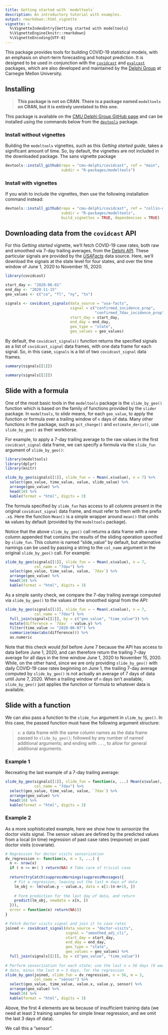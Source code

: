 ```yaml
---
title: Getting started with `modeltools`
description: An introductory tutorial with examples.
output: rmarkdown::html_vignette
vignette: >
  %\VignetteIndexEntry{Getting started with modeltools}
  %\VignetteEngine{knitr::rmarkdown}
  %\VignetteEncoding{UTF-8}
---
```


This package provides tools for building COVID-19 statistical models, with an 
emphasis on short-term forecasting and hotspot prediction. It is designed to be 
used in conjunction with the 
[`covidcast`](https://cmu-delphi.github.io/covidcast/covidcastR/) and 
[`evalcast`](https://cmu-delphi.github.io/covidcast/evalcastR/) packages, which
are also developed and maintained by the [Delphi Group](https://delphi.cmu.edu) 
at Carnegie Mellon University. 

## Installing

>**This package is not on CRAN. There is a package named `modeltools` on 
CRAN, but it is entirely unrelated to this one.**

This package is available on the [CMU Delphi Group GitHub 
page](https://github.com/cmu-delphi) and can be installed using the commands
below from the [`devtools`](https://cran.r-project.org/package=devtools) 
package.

### Install without vignettes

Building the `modeltools` vignettes, such as this *Getting started guide*, 
takes a significant amount of time. So, by default, the vignettes are not 
included in the downloaded package. The sans vignette package

```r
devtools::install_github(repo = "cmu-delphi/covidcast", ref = "main",
                         subdir = "R-packages/modeltools")
```

### Install with vignettes

If you wish to include the vignettes, then use the following installation 
command instead:

```r
devtools::install_github(repo = "cmu-delphi/covidcast", ref = "collin-develop",
                         subdir = "R-packages/modeltools",
                         build_vignettes = TRUE, dependencies = TRUE)
```

## Downloading data from the `covidcast` API

For this *Getting started* vignette, we'll fetch COVID-19 case rates, both raw 
and smoothed via 7-day trailing averages, from the [Delphi 
API](https://cmu-delphi.github.io/delphi-epidata/api/covidcast_signals.html). 
These particular signals are provided by the [*USAFacts*](https://cmu-delphi.github.io/delphi-epidata/api/covidcast-signals/usa-facts.html)
data source. Here, we'll download the signals at the state level for four 
states, and over the time window of June 1, 2020 to November 15, 2020.

```r
library(covidcast)

start_day <- "2020-06-01"
end_day <- "2020-11-15"
geo_values <- c("ca", "fl", "ny", "tx")

signals <- covidcast_signals(data_source = "usa-facts",
                             signal = c("confirmed_incidence_prop",
                                        "confirmed_7dav_incidence_prop"),
                             start_day = start_day,
                             end_day = end_day,
                             geo_type = "state", 
                             geo_values = geo_values)
```

By default, the `covidcast_signals()` function returns the specified signals as 
a list of `covidcast_signal` data frames, with one data frame for each signal. 
So, in this case, `signals` is a list of two `covidcast_signal` data frames.

```r
summary(signals[[1]])

summary(signals[[2]])
```

## Slide with a formula

One of the most basic tools in the `modeltools` package is the `slide_by_geo()`
function which is based on the family of functions provided by the `slider` 
package. In `modeltools`, to *slide* means, for each `geo_value`, to apply the 
function or formula over a trailing window of `n` days of data. Many other 
functions in the package, such as `pct_change()` and `estimate_deriv()`, use 
`slide_by_geo()` as their workhorse. 

For example, to apply a 7-day trailing average to the raw values in the first
`covidcast_signal` data frame, we can specify a formula via the `slide_fun` 
argument of `slide_by_geo()`:

```r
library(modeltools)
library(dplyr)
library(knitr)

slide_by_geo(signals[[1]], slide_fun = ~ Mean(.x$value), n = 7) %>%
  select(geo_value, time_value, value, slide_value) %>%
  arrange(geo_value) %>%
  head(10) %>%
  kable(format = "html", digits = 3)
```

The formula specified by `slide_fun` has access to all columns present in the
original `covidcast_signal` data frame, and must refer to them with the prefix
`.x$`. Here the function `Mean()` is a simple wrapper around `mean()` that omits
`NA` values by default (provided by the `modeltools` package). 

Notice that the above `slide_by_geo()` call returns a data frame with a new 
column appended that contains the results of the sliding operation specified by
`slide_fun`. This column is named "slide_value" by default, but alternative
namings can be used by passing a string to the `col_name` argument in the 
original `slide_by_geo()` call. For example: 

```r
slide_by_geo(signals[[1]], slide_fun = ~ Mean(.x$value), n = 7, 
             col_name = "7dav") %>%
  select(geo_value, time_value, value, `7dav`) %>%
  arrange(geo_value) %>% 
  head(10) %>%
  kable(format = "html", digits = 3)
```

As a simple sanity check, we compare the 7-day trailing average computed via
`slide_by_geo()` to the values of the smoothed signal from the API: 

```r
slide_by_geo(signals[[1]], slide_fun = ~ Mean(.x$value), n = 7, 
             col_name = "7dav") %>%
  full_join(signals[[2]], by = c("geo_value", "time_value")) %>%
  mutate(difference = `7dav` - value.y) %>%
  filter(time_value >= "2020-06-07") %>%
  summarize(max(abs(difference))) %>%
  as.numeric
```

Note that this check would *fail* before June 7 because the API has access to 
data before June 1, 2020, and can therefore return the trailing 7-day average
for all days in the time window June 1, 2020 to November 15, 2020. While,
on the other hand, since we are only providing `slide_by_geo()` with daily 
COVID-19 case rates beginning on June 1, the trailing 7-day average computed 
by `slide_by_geo()` is not actually an average of 7 days of data until June 7,
2020. When a trailing window of `n` days isn't available, `slide_by_geo()` just 
applies the function or formula to whatever data is available.

## Slide with a function 

We can also pass a function to the `slide_fun` argument in `slide_by_geo()`. In 
this case, the passed function must have the following argument structure: 

>`x`: a data frame with the same column names as the data frame passed to
`slide_by_geo()`; followed by any number of named additional arguments; and 
ending with `...`, to allow for general additional arguments. 

### Example 1

Recreating the last example of a 7-day trailing average: 

```r
slide_by_geo(signals[[1]], slide_fun = function(x, ...) Mean(x$value), n = 7,
             col_name = "7dav") %>%
  select(geo_value, time_value, value, `7dav`) %>%
  arrange(geo_value) %>% 
  head(10) %>%
  kable(format = "html", digits = 3)
```


### Example 2 

As a more sophisticated example, here we show how to *sensorize* the doctor 
visits signal. The sensor values are defined by the predicted values from a 
local (in time) regression of past case rates (response) on past doctor visits 
(covariate).

```r
# Regression for doctor visits sensorization
dv_regression <- function(x, m = 3, ...) {
  n <- nrow(x)
  if ( n <= m+1 ) return(NA) # Take care of trivial case
  
  return(tryCatch(suppressWarnings(suppressMessages({
    # Fit a regression, leaving out the last m days of data
    lm_obj <- lm(value.y ~ value.x, data = x[1:(n-m+1), ])
    
    # Form prediction for the last day of data, and return
    predict(lm_obj, newdata = x[n, ])
  })),
  error = function(e) return(NA)))
}

# Fetch doctor visits signal and join it to case rates
joined <- covidcast_signal(data_source = "doctor-visits",
                           signal = "smoothed_adj_cli",
                           start_day = start_day, 
                           end_day = end_day,
                           geo_type = "state", 
                           geo_values = geo_values) %>%
  full_join(signals[[2]], by = c("geo_value", "time_value"))
 
# Perform sensorization for each state; use the last n = 56 days (8 weeks) of 
# data, minus the last m = 3 days, for the regression
slide_by_geo(joined, slide_fun = dv_regression, n = 56, m = 3, 
             col_name = "sensor") %>%
  select(geo_value, time_value, value.x, value.y, sensor) %>%
  arrange(geo_value) %>% 
  head(10) %>%
  kable(format = "html", digits = 3)
```

Above, the first 4 elements are `NA` because of insufficient training data (we 
need at least 2 training samples for simple linear regression, and we omit the 
last 3 days of data).

We call this a "sensor".

